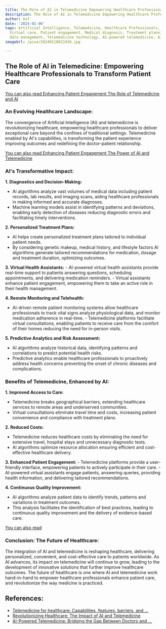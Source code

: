 ```yaml
---
title: The Role of AI in Telemedicine Empowering Healthcare Professionals
description: The Role of AI in Telemedicine Empowering Healthcare Professionals
author: Usf
date: '2024-01-06'
tags: Artificial Intelligence, Telemedicine, Healthcare Professionals, Remote healthcare,
  Virtual care, Patient engagement, Medical diagnosis, Treatment planning, Healthcare
  data management, Telemedicine technology, AI-powered telemedicine, AI-enabled telemedicine
imageUrl: /pixa/20240118022436.jpg

---
```

## The Role  of  AI in Telemedicine: Empowering Healthcare Professionals to  Transform Patient Care


[You can also read Enhancing Patient Engagement The  Role of Telemedicine and  AI](Enhancing%20Patient%20Engagement%20The%20Role%20of%20Telemedicine%20and%20AI)


### An Evolving Healthcare  Landscape:

The convergence  of Artificial Intelligence (AI) and telemedicine is revolutionizing healthcare, empowering healthcare professionals to deliver exceptional care beyond the confines of traditional settings. Telemedicine enabled by AI's capabilities,  is transforming the patient experience improving outcomes and redefining the  doctor-patient relationship.


[You can also  read Enhancing Patient Engagement The Power  of AI and Telemedicine](Enhancing%20Patient%20Engagement%20The%20Power%20of%20AI%20and%20Telemedicine)


###  AI's Transformative Impact:

**1. Diagnostics and Decision-Making:**
   - AI algorithms analyze vast volumes of medical data including patient  records, lab results,  and imaging scans, aiding healthcare professionals in  making informed  and accurate diagnoses.
   - Machine learning models assist in identifying patterns and deviations, enabling  early detection of diseases  reducing diagnostic  errors and facilitating timely interventions.

**2.  Personalized Treatment  Plans:**
   - AI helps create personalized treatment plans tailored to individual patient needs.
   - By considering genetic makeup, medical history, and lifestyle factors AI  algorithms generate tailored recommendations  for medication, dosage and treatment  duration, optimizing outcomes.

**3. Virtual Health Assistants:**
    - AI-powered virtual health assistants provide real-time  support to patients answering questions, scheduling appointments, and delivering medication reminders.
    - Virtual  assistants enhance patient engagement, empowering them to take an active role in their health management.

**4. Remote Monitoring and Telehealth:**
   - AI-driven remote patient monitoring systems allow  healthcare  professionals to track vital signs analyze physiological  data, and monitor medication adherence in real-time.
    - Telemedicine platforms facilitate virtual consultations, enabling patients to receive care from the comfort  of  their homes reducing the need for in-person visits.

**5. Predictive Analytics and Risk Assessment:**
   -  AI algorithms analyze historical data, identifying patterns and correlations to predict potential health risks.
   - Predictive analytics enable healthcare  professionals  to proactively address health concerns preventing the onset of chronic diseases and complications.

### Benefits of Telemedicine, Enhanced by AI:

**1. Improved Access to Care:**
   - Telemedicine breaks geographical barriers, extending healthcare services to remote areas and underserved communities.
   - Virtual  consultations eliminate travel time and costs,  increasing patient convenience and compliance with  treatment plans.

**2. Reduced Costs:**
   - Telemedicine reduces healthcare  costs by eliminating the need for extensive travel, hospital stays and unnecessary  diagnostic tests.
   - AI algorithms optimize resource allocation ensuring  efficient and cost-effective healthcare delivery.

**3. Enhanced Patient Engagement:**
    - Telemedicine platforms provide a user-friendly interface, empowering patients to actively participate in their care.
    - AI-powered virtual  assistants engage patients, answering queries, providing health information, and delivering tailored recommendations.

**4. Continuous Quality Improvement:**
   - AI algorithms analyze patient data to identify trends, patterns and variations in treatment outcomes.
   - This analysis facilitates the  identification of best practices,  leading to continuous quality improvement and the delivery of evidence-based care.

[You  can also read ]()


###  Conclusion: The Future of Healthcare:

The integration of AI and telemedicine is reshaping healthcare, delivering personalized, convenient, and cost-effective care to patients worldwide. As AI advances, its  impact on  telemedicine will continue to grow, leading to the development of innovative solutions that further  improve healthcare outcomes. The future of healthcare is one where AI and  telemedicine work hand-in-hand  to empower healthcare professionals enhance patient care, and revolutionize the way medicine is practiced.

## References:
- [Telemedicine for healthcare: Capabilities, features, barriers, and ...](https://www.ncbi.nlm.nih.gov/pmc/articles/PMC8590973/)
- [Revolutionizing Healthcare: The Impact of AI and Telemedicine](https://www.linkedin.com/pulse/revolutionizing-healthcare-impact-ai-telemedicine-opmcorporation-ikemc)
- [AI-Powered Telemedicine: Bridging the Gap Between Doctors and ...](https://www.jorie.ai/post/ai-powered-telemedicine-bridging-the-gap-between-doctors-and-patients)
